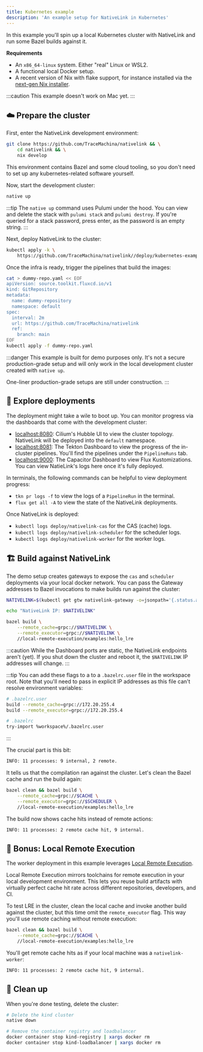 ```yaml
---
title: Kubernetes example
description: 'An example setup for NativeLink in Kubernetes'
---
```


In this example you'll spin up a local Kubernetes cluster with NativeLink and
run some Bazel builds against it.

**Requirements**

- An `x86_64-linux` system. Either "real" Linux or WSL2.
- A functional local Docker setup.
- A recent version of Nix with flake support, for instance installed via the
  [next-gen Nix installer](https://github.com/NixOS/experimental-nix-installer).

:::caution
This example doesn't work on Mac yet.
:::


## ☁️ Prepare the cluster

First, enter the NativeLink development environment:

```bash
git clone https://github.com/TraceMachina/nativelink && \
    cd nativelink && \
    nix develop
```

This environment contains Bazel and some cloud tooling, so you don't need to set
up any kubernetes-related software yourself.

Now, start the development cluster:

```bash
native up
```

:::tip
The `native up` command uses Pulumi under the hood. You can view and delete
the stack with `pulumi stack` and `pulumi destroy`. If you're queried for a
stack password, press enter, as the password is an empty string.
:::

Next, deploy NativeLink to the cluster:

```bash
kubectl apply -k \
    https://github.com/TraceMachina/nativelink//deploy/kubernetes-example
```

Once the infra is ready, trigger the pipelines that build the images:

```bash
cat > dummy-repo.yaml << EOF
apiVersion: source.toolkit.fluxcd.io/v1
kind: GitRepository
metadata:
  name: dummy-repository
  namespace: default
spec:
  interval: 2m
  url: https://github.com/TraceMachina/nativelink
  ref:
    branch: main
EOF
kubectl apply -f dummy-repo.yaml
```

:::danger
This example is built for demo purposes only. It's not a secure production-grade
setup and will only work in the local development cluster created with
`native up`.

One-liner production-grade setups are still under construction.
:::

## 🔭 Explore deployments

The deployment might take a wile to boot up. You can monitor progress via the
dashboards that come with the development cluster:

- [localhost:8080](http://localhost:8080): Cilium's Hubble UI to view the
  cluster topology. NativeLink will be deployed into the `default` namespace.
- [localhost:8081](http://localhost:8081): The Tekton Dashboard to view the
  progress of the in-cluster pipelines. You'll find the pipelines under the
  `PipelineRuns` tab.
- [localhost:9000](http://localhost:9000): The Capacitor Dashboard to view Flux
  Kustomizations. You can view NatieLink's logs here once it's fully deployed.

In terminals, the following commands can be helpful to view deployment progress:

- `tkn pr logs -f` to view the logs of a `PipelineRun` in the terminal.
- `flux get all -A` to view the state of the NativeLink deployments.

Once NativeLink is deployed:

- `kubectl logs deploy/nativelink-cas` for the CAS (cache) logs.
- `kubectl logs deploy/nativelink-scheduler` for the scheduler logs.
- `kubectl logs deploy/nativelink-worker` for the worker logs.

## 🏗️ Build against NativeLink

The demo setup creates gateways to expose the `cas` and `scheduler` deployments
via your local docker network. You can pass the Gateway addresses to Bazel
invocations to make builds run against the cluster:

```bash
NATIVELINK=$(kubectl get gtw nativelink-gateway -o=jsonpath='{.status.addresses[0].value}')

echo "NativeLink IP: $NATIVELINK"

bazel build \
    --remote_cache=grpc://$NATIVELINK \
    --remote_executor=grpc://$NATIVELINK \
    //local-remote-execution/examples:hello_lre
```

:::caution
While the Dashboard ports are static, the NativeLink endpoints aren't (yet).
If you shut down the cluster and reboot it, the `$NATIVELINK` IP addresses will
change.
:::

:::tip
You can add these flags to a to a `.bazelrc.user` file in the workspace root.
Note that you'll need to pass in explicit IP addresses as this file can't
resolve environment variables:
```bash
# .bazelrc.user
build --remote_cache=grpc://172.20.255.4
build --remote_executor=grpc://172.20.255.4
```

```bash
# .bazelrc
try-import %workspace%/.bazelrc.user
```
:::

The crucial part is this bit:

```txt
INFO: 11 processes: 9 internal, 2 remote.
```

It tells us that the compilation ran against the cluster. Let's clean the Bazel
cache and run the build again:

```bash
bazel clean && bazel build \
    --remote_cache=grpc://$CACHE \
    --remote_executor=grpc://$SCHEDULER \
    //local-remote-execution/examples:hello_lre
```

The build now shows cache hits instead of remote actions:

```txt
INFO: 11 processes: 2 remote cache hit, 9 internal.
```

## 🚀 Bonus: Local Remote Execution

The worker deployment in this example leverages [Local Remote Execution](../explanations/lre).

Local Remote Execution mirrors toolchains for remote execution in your local
development environment. This lets you reuse build artifacts with virtually
perfect cache hit rate across different repositories, developers, and CI.

To test LRE in the cluster, clean the local cache and invoke another build
against the cluster, but this time omit the `remote_executor` flag. This way
you'll use remote caching without remote execution:

```bash
bazel clean && bazel build \
    --remote_cache=grpc://$CACHE \
    //local-remote-execution/examples:hello_lre
```

You'll get remote cache hits as if your local machine was a `nativelink-worker`:

```txt
INFO: 11 processes: 2 remote cache hit, 9 internal.
```

## 🧹 Clean up

When you're done testing, delete the cluster:

```bash
# Delete the kind cluster
native down

# Remove the container registry and loadbalancer
docker container stop kind-registry | xargs docker rm
docker container stop kind-loadbalancer | xargs docker rm
```
